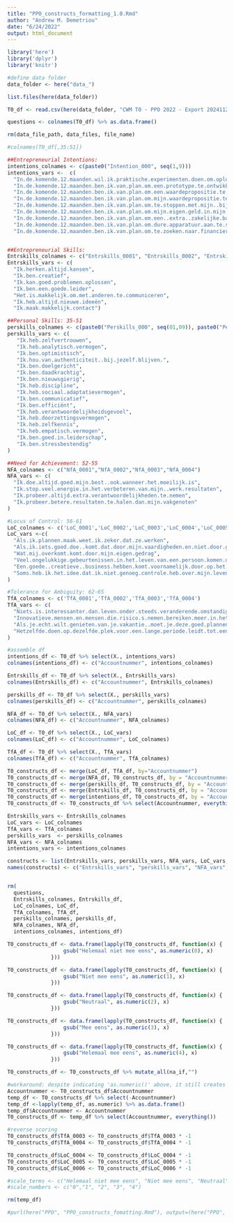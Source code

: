 ```yaml
---
title: "PPO_constructs_formatting_1.0.Rmd"
author: "Andrew M. Demetriou"
date: "6/24/2022"
output: html_document
---
```


```r
library('here')
library('dplyr')
library('knitr')
```

```r
#define data folder
data_folder <- here("data_")

list.files(here(data_folder))

T0_df <- read.csv(here(data_folder, "CWM T0 - PPO 2022 - Export 20241121 - R=60.csv"))

questions <- colnames(T0_df) %>% as.data.frame()

rm(data_file_path, data_files, file_name)
```

```r
#colnames(T0_df[,35:51])

##Entrepreneurial Intentions:
intentions_colnames <- c(paste0("Intention_000", seq(1,9)))
intentions_vars <-  c(
  "In.de.komende.12.maanden.wil.ik.praktische.experimenten.doen.om.oplossingen.te.bedenken.voor.mijn.klanten.en.opdrachtgevers...",
  "In.de.komende.12.maanden.ben.ik.van.plan.om.een.prototype.te.ontwikkelen.voor.een.product.of.dienst...",
  "In.de.komende.12.maanden.ben.ik.van.plan.om.een.waardepropositie.te.ontwikkelen...",
  "In.de.komende.12.maanden.ben.ik.van.plan.om.mijn.waardepropositie.te.testen.in.de.markt...",
  "In.de.komende.12.maanden.ben.ik.van.plan.om.te.stoppen.met.mijn..bij.baan.of.veel.minder.tijd.aan.mijn..bij.baan.te.spenderen..zodat.ik.me.kan.focussen.op.mijn.onderneming...",
  "In.de.komende.12.maanden.ben.ik.van.plan.om.mijn.eigen.geld.in.mijn.onderneming.te.investeren...",
  "In.de.komende.12.maanden.ben.ik.van.plan.om.een..extra..zakelijke.bankrekening.te.openen.....",
  "In.de.komende.12.maanden.ben.ik.van.plan.om.dure.apparatuur.aan.te.schaffen.voor.mijn.onderneming.....",
  "In.de.komende.12.maanden.ben.ik.van.plan.om.te.zoeken.naar.financiering.voor.mijn.plannen......")


##Entrepreneurial Skills:
Entrskills_colnames <- c("Entrskills_0001", "Entrskills_0002", "Entrskills_0003", "Entrskills_0004", "Entrskills_0005", "Entrskills_0006", "Entrskills_0007")
Entrskills_vars <- c(
  "Ik.herken.altijd.kansen",
  "Ik.ben.creatief",
  "Ik.kan.goed.problemen.oplossen",
  "Ik.ben.een.goede.leider",
  "Het.is.makkelijk.om.met.anderen.te.communiceren", 
  "Ik.heb.altijd.nieuwe.ideeën",
  "Ik.maak.makkelijk.contact")

##Personal Skills: 35-51
perskills_colnames <- c(paste0("Perskills_000", seq(01,09)), paste0("Perskills_00", seq(10,17)))
perskills_vars <- c(
   "Ik.heb.zelfvertrouwen",
   "Ik.heb.analytisch.vermogen",
   "Ik.ben.optimistisch",
   "Ik.hou.van.authenticiteit..bij.jezelf.blijven.",
   "Ik.ben.doelgericht",
   "Ik.ben.daadkrachtig",
   "Ik.ben.nieuwsgierig",
   "Ik.heb.discipline",
   "Ik.heb.sociaal.adaptatievermogen",
   "Ik.ben.communicatief",
   "Ik.ben.efficiënt",
   "Ik.heb.verantwoordelijkheidsgevoel",
   "Ik.heb.doorzettingsvermogen",
   "Ik.heb.zelfkennis",
   "Ik.heb.empatisch.vermogen", 
   "Ik.ben.goed.in.leiderschap",
   "Ik.ben.stressbestendig"
)

##Need for Achievement: 52-55
NFA_colnames <- c("NfA_0001","NfA_0002","NfA_0003","NfA_0004")
NFA_vars <- c(
  "Ik.doe.altijd.goed.mijn.best..ook.wanneer.het.moeilijk.is",
  "Ik.stop.veel.energie.in.het.verbeteren.van.mijn..werk.resultaten",
  "Ik.probeer.altijd.extra.verantwoordelijkheden.te.nemen",
  "Ik.probeer.betere.resultaten.te.halen.dan.mijn.vakgenoten"
)

#Locus of Control: 56-61
LoC_colnames <- c('LoC_0001','LoC_0002','LoC_0003','LoC_0004','LoC_0005','LoC_0006')
LoC_vars <-c(
  "Als.ik.plannen.maak.weet.ik.zeker.dat.ze.werken",
  "Als.ik.iets.goed.doe..komt.dat.door.mijn.vaardigheden.en.niet.door.geluk",
  "Wat.mij.overkomt.komt.door.mijn.eigen.gedrag",
  "Veel.ongelukkige.gebeurtenissen.in.het.leven.van.een.persoon.komen.door.pech.",
  "Een.goede..creatieve..business.hebben.komt.voornamelijk.door.op.het.juiste.moment.op.de.juiste.plek.te.zijn",
  "Soms.heb.ik.het.idee.dat.ik.niet.genoeg.controle.heb.over.mijn.leven"
)

#Tolerance for Ambiguity: 62-65
TfA_colnames <- c('TfA_0001','TfA_0002','TfA_0003','TfA_0004')
TfA_vars <- c(
  "Niets.is.interessanter.dan.leven.onder.steeds.veranderende.omstandigheden",
  "Innovatieve.mensen.en.mensen.die.risico.s.nemen.bereiken.meer.in.het.leven.dan.geordende.mensen",
  "Als.je.echt.wilt.genieten.van.je.vakantie..moet.je.deze.goed.plannen",
  "Hetzelfde.doen.op.dezelfde.plek.voor.een.lange.periode.leidt.tot.een.gelukkig.leven"
)
```

```r
#assemble df
intentions_df <- T0_df %>% select(X., intentions_vars)
colnames(intentions_df) <- c("Accountnummer", intentions_colnames)

Entrskills_df <- T0_df %>% select(X., Entrskills_vars)
colnames(Entrskills_df) <- c("Accountnummer", Entrskills_colnames)

perskills_df <- T0_df %>% select(X., perskills_vars)
colnames(perskills_df) <- c("Accountnummer", perskills_colnames)

NFA_df <- T0_df %>% select(X., NFA_vars)
colnames(NFA_df) <- c("Accountnummer", NFA_colnames)

LoC_df <- T0_df %>% select(X., LoC_vars)
colnames(LoC_df) <- c("Accountnummer", LoC_colnames)

TfA_df <- T0_df %>% select(X., TfA_vars)
colnames(TfA_df) <- c("Accountnummer", TfA_colnames)

T0_constructs_df <- merge(LoC_df, TfA_df, by="Accountnummer")
T0_constructs_df <- merge(NFA_df, T0_constructs_df, by = "Accountnummer")
T0_constructs_df <- merge(perskills_df, T0_constructs_df, by = "Accountnummer")
T0_constructs_df <- merge(Entrskills_df, T0_constructs_df, by = "Accountnummer")
T0_constructs_df <- merge(intentions_df, T0_constructs_df, by = "Accountnummer")
T0_constructs_df <- T0_constructs_df %>% select(Accountnummer, everything())

Entrskills_vars <- Entrskills_colnames
LoC_vars <- LoC_colnames
TfA_vars <- TfA_colnames
perskills_vars  <- perskills_colnames
NFA_vars <- NFA_colnames
intentions_vars <- intentions_colnames

constructs <- list(Entrskills_vars, perskills_vars, NFA_vars, LoC_vars, TfA_vars)
names(constructs) <- c("Entrskills_vars", "perskills_vars", "NFA_vars", "LoC_vars", "TfA_vars")


rm(
  questions,
  Entrskills_colnames, Entrskills_df,
  LoC_colnames, LoC_df,
  TfA_colnames, TfA_df,
  perskills_colnames, perskills_df, 
  NFA_colnames, NFA_df,
  intentions_colnames, intentions_df)
``` 

```r
T0_constructs_df <- data.frame(lapply(T0_constructs_df, function(x) {
                  gsub("Helemaal niet mee eens", as.numeric(0), x)
              }))

T0_constructs_df <- data.frame(lapply(T0_constructs_df, function(x) {
                  gsub("Niet mee eens", as.numeric(1), x)
              }))

T0_constructs_df <- data.frame(lapply(T0_constructs_df, function(x) {
                  gsub("Neutraal", as.numeric(2), x)
              }))

T0_constructs_df <- data.frame(lapply(T0_constructs_df, function(x) {
                  gsub("Mee eens", as.numeric(3), x)
              }))

T0_constructs_df <- data.frame(lapply(T0_constructs_df, function(x) {
                  gsub("Helemaal mee eens", as.numeric(4), x)
              }))

T0_constructs_df <- T0_constructs_df %>% mutate_all(na_if,"")

#workaround: despite indicating 'as.numeric()' above, it still creates a character vector
Accountnummer <- T0_constructs_df$Accountnummer
temp_df <- T0_constructs_df %>% select(-Accountnummer)
temp_df <-lapply(temp_df, as.numeric) %>% as.data.frame()
temp_df$Accountnummer <- Accountnummer
T0_constructs_df <- temp_df %>% select(Accountnummer, everything())

#reverse scoring
T0_constructs_df$TfA_0003 <- T0_constructs_df$TfA_0003 * -1
T0_constructs_df$TfA_0004 <- T0_constructs_df$TfA_0004 * -1

T0_constructs_df$LoC_0004 <- T0_constructs_df$LoC_0004 * -1
T0_constructs_df$LoC_0005 <- T0_constructs_df$LoC_0005 * -1
T0_constructs_df$LoC_0006 <- T0_constructs_df$LoC_0006 * -1

#scale_terms <- c("Helemaal niet mee eens", "Niet mee eens", "Neutraal", "Mee eens", "Heel erg mee eens")
#scale_numbers <- c("0","1", "2", "3", "4")

rm(temp_df)
```

```r
#purl(here("PPO", "PPO_constructs_fomatting.Rmd"), output=(here("PPO", "PPO_constructs_formatting.R")))
```

